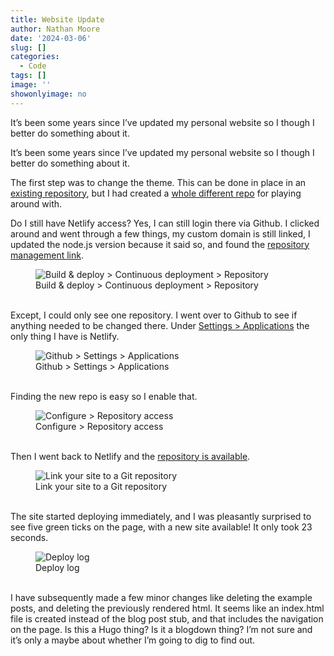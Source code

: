 ```yaml
---
title: Website Update
author: Nathan Moore
date: '2024-03-06'
slug: []
categories: 
  - Code
tags: []
image: ''
showonlyimage: no
---
```


It's been some years since I've updated my personal website so I though I better do something about it. 

<!--more-->

It's been some years since I've updated my personal website so I though I better do something about it. 

The first step was to change the theme. This can be done in place in an [existing repository](https://github.com/nmoorenz/hugo-hyde-website), but I had created a [whole different repo](https://github.com/nmoorenz/creative-website) for playing around with. 

Do I still have Netlify access? Yes, I can still login there via Github. I clicked around and went through a few things, my custom domain is still linked, I updated the node.js version because it said so, and found the [repository management link](https://app.netlify.com/sites/nmoorenz/configuration/deploys). 

![Build & deploy > Continuous deployment > Repository](/img/portfolio/configure-deployment.png)
 
<br>
Except, I could only see one repository. I went over to Github to see if anything needed to be changed there. Under [Settings > Applications](https://github.com/settings/installations) the only thing I have is Netlify. 

![Github > Settings > Applications](/img/portfolio/github-applications.png)
  
<br> 
Finding the new repo is easy so I enable that. 

![Configure > Repository access](/img/portfolio/netlify-repo-access.png)
 
<br> 
Then I went back to Netlify and the [repository is available](https://app.netlify.com/sites/nmoorenz/link/repos). 

![Link your site to a Git repository](/img/portfolio/link-your-site.png)

<br>
The site started deploying immediately, and I was pleasantly surprised to see five green ticks on the page, with a new site available! It only took 23 seconds. 

![Deploy log](/img/portfolio/deploy-success.png)

<br>
I have subsequently made a few minor changes like deleting the example posts, and deleting the previously rendered html. It seems like an index.html file is created instead of the blog post stub, and that includes the navigation on the page. Is this a Hugo thing? Is it a blogdown thing? I'm not sure and it's only a maybe about whether I'm going to dig to find out. 

